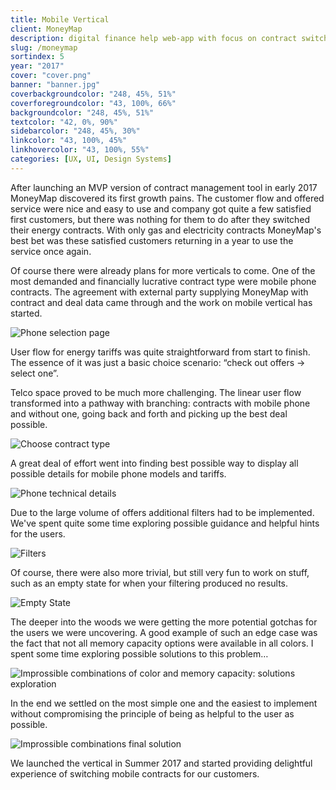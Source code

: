 ```yaml
---
title: Mobile Vertical
client: MoneyMap
description: digital finance help web-app with focus on contract switching and management.
slug: /moneymap
sortindex: 5
year: "2017"
cover: "cover.png"
banner: "banner.jpg"
coverbackgroundcolor: "248, 45%, 51%"
coverforegroundcolor: "43, 100%, 66%"
backgroundcolor: "248, 45%, 51%"
textcolor: "42, 0%, 90%"
sidebarcolor: "248, 45%, 30%"
linkcolor: "43, 100%, 45%"
linkhovercolor: "43, 100%, 55%"
categories: [UX, UI, Design Systems]
---
```



After launching an MVP version of contract management tool in early 2017 MoneyMap discovered its first growth pains. The customer flow and offered service were nice and easy to use and company got quite a few satisfied first customers, but there was nothing for them to do after they switched their energy contracts. With only gas and electricity contracts MoneyMap's best bet was these satisfied customers returning in a year to use the service once again.

<Phonecard />

Of course there were already plans for more verticals to come. One of the most demanded and financially lucrative contract type were mobile phone contracts. The agreement with external party supplying MoneyMap with contract and deal data came through and the work on mobile vertical has started.

![Phone selection page](./phoneselectionpage.jpg)

User flow for energy tariffs was quite straightforward from start to finish. The essence of it was just a basic choice scenario: “check out offers → select one”.

<EnergyJourney />

Telco space proved to be much more challenging. The linear user flow transformed into a pathway with branching: contracts with mobile phone and without one, going back and forth and picking up the best deal possible.

![Choose contract type](./mobilechoice.jpg)

A great deal of effort went into finding best possible way to display all possible details for mobile phone models and tariffs.

![Phone technical details](./phonedetails.jpg)

Due to the large volume of offers additional filters had to be implemented. We've spent quite some time exploring possible guidance and helpful hints for the users.

![Filters](./filters.png)

Of course, there were also more trivial, but still very fun to work on stuff, such as an empty state for when your filtering produced no results.

![Empty State](./empty.jpg)

The deeper into the woods we were getting the more potential gotchas for the users we were uncovering. A good example of such an edge case was the fact that not all memory capacity options were available in all colors. I spent some time exploring possible solutions to this problem…

![Improssible combinations of color and memory capacity: solutions exploration](./impossible.jpg)

In the end we settled on the most simple one and the easiest to implement without compromising the principle of being as helpful to the user as possible.

![Improssible combinations final solution](./simplefinal.jpg)

We launched the vertical in Summer 2017 and started providing delightful experience of switching mobile contracts for our customers.
